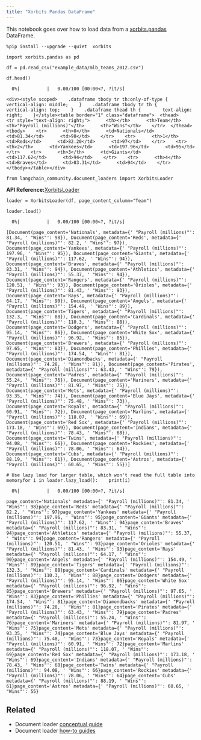 ```yaml
---
title: "Xorbits Pandas DataFrame"
---
```


This notebook goes over how to load data from a [xorbits.pandas](https://doc.xorbits.io/en/latest/reference/pandas/frame.html) DataFrame.

```
%pip install --upgrade --quiet  xorbits
```

```
import xorbits.pandas as pd
```

```
df = pd.read_csv("example_data/mlb_teams_2012.csv")
```

```
df.head()
```

```
  0%|          |   0.00/100 [00:00<?, ?it/s]
```

```
<div><style scoped>    .dataframe tbody tr th:only-of-type {        vertical-align: middle;    }    .dataframe tbody tr th {        vertical-align: top;    }    .dataframe thead th {        text-align: right;    }</style><table border="1" class="dataframe">  <thead>    <tr style="text-align: right;">      <th></th>      <th>Team</th>      <th>"Payroll (millions)"</th>      <th>"Wins"</th>    </tr>  </thead>  <tbody>    <tr>      <th>0</th>      <td>Nationals</td>      <td>81.34</td>      <td>98</td>    </tr>    <tr>      <th>1</th>      <td>Reds</td>      <td>82.20</td>      <td>97</td>    </tr>    <tr>      <th>2</th>      <td>Yankees</td>      <td>197.96</td>      <td>95</td>    </tr>    <tr>      <th>3</th>      <td>Giants</td>      <td>117.62</td>      <td>94</td>    </tr>    <tr>      <th>4</th>      <td>Braves</td>      <td>83.31</td>      <td>94</td>    </tr>  </tbody></table></div> 
```

```
from langchain_community.document_loaders import XorbitsLoader
```

**API Reference:**[XorbitsLoader](https://python.langchain.com/api_reference/community/document_loaders/langchain_community.document_loaders.xorbits.XorbitsLoader.html)

```
loader = XorbitsLoader(df, page_content_column="Team")
```

```
loader.load()
```

```
  0%|          |   0.00/100 [00:00<?, ?it/s]
```

```
[Document(page_content='Nationals', metadata={' "Payroll (millions)"': 81.34, ' "Wins"': 98}), Document(page_content='Reds', metadata={' "Payroll (millions)"': 82.2, ' "Wins"': 97}), Document(page_content='Yankees', metadata={' "Payroll (millions)"': 197.96, ' "Wins"': 95}), Document(page_content='Giants', metadata={' "Payroll (millions)"': 117.62, ' "Wins"': 94}), Document(page_content='Braves', metadata={' "Payroll (millions)"': 83.31, ' "Wins"': 94}), Document(page_content='Athletics', metadata={' "Payroll (millions)"': 55.37, ' "Wins"': 94}), Document(page_content='Rangers', metadata={' "Payroll (millions)"': 120.51, ' "Wins"': 93}), Document(page_content='Orioles', metadata={' "Payroll (millions)"': 81.43, ' "Wins"': 93}), Document(page_content='Rays', metadata={' "Payroll (millions)"': 64.17, ' "Wins"': 90}), Document(page_content='Angels', metadata={' "Payroll (millions)"': 154.49, ' "Wins"': 89}), Document(page_content='Tigers', metadata={' "Payroll (millions)"': 132.3, ' "Wins"': 88}), Document(page_content='Cardinals', metadata={' "Payroll (millions)"': 110.3, ' "Wins"': 88}), Document(page_content='Dodgers', metadata={' "Payroll (millions)"': 95.14, ' "Wins"': 86}), Document(page_content='White Sox', metadata={' "Payroll (millions)"': 96.92, ' "Wins"': 85}), Document(page_content='Brewers', metadata={' "Payroll (millions)"': 97.65, ' "Wins"': 83}), Document(page_content='Phillies', metadata={' "Payroll (millions)"': 174.54, ' "Wins"': 81}), Document(page_content='Diamondbacks', metadata={' "Payroll (millions)"': 74.28, ' "Wins"': 81}), Document(page_content='Pirates', metadata={' "Payroll (millions)"': 63.43, ' "Wins"': 79}), Document(page_content='Padres', metadata={' "Payroll (millions)"': 55.24, ' "Wins"': 76}), Document(page_content='Mariners', metadata={' "Payroll (millions)"': 81.97, ' "Wins"': 75}), Document(page_content='Mets', metadata={' "Payroll (millions)"': 93.35, ' "Wins"': 74}), Document(page_content='Blue Jays', metadata={' "Payroll (millions)"': 75.48, ' "Wins"': 73}), Document(page_content='Royals', metadata={' "Payroll (millions)"': 60.91, ' "Wins"': 72}), Document(page_content='Marlins', metadata={' "Payroll (millions)"': 118.07, ' "Wins"': 69}), Document(page_content='Red Sox', metadata={' "Payroll (millions)"': 173.18, ' "Wins"': 69}), Document(page_content='Indians', metadata={' "Payroll (millions)"': 78.43, ' "Wins"': 68}), Document(page_content='Twins', metadata={' "Payroll (millions)"': 94.08, ' "Wins"': 66}), Document(page_content='Rockies', metadata={' "Payroll (millions)"': 78.06, ' "Wins"': 64}), Document(page_content='Cubs', metadata={' "Payroll (millions)"': 88.19, ' "Wins"': 61}), Document(page_content='Astros', metadata={' "Payroll (millions)"': 60.65, ' "Wins"': 55})]
```

```
# Use lazy load for larger table, which won't read the full table into memoryfor i in loader.lazy_load():    print(i)
```

```
  0%|          |   0.00/100 [00:00<?, ?it/s]
```

```
page_content='Nationals' metadata={' "Payroll (millions)"': 81.34, ' "Wins"': 98}page_content='Reds' metadata={' "Payroll (millions)"': 82.2, ' "Wins"': 97}page_content='Yankees' metadata={' "Payroll (millions)"': 197.96, ' "Wins"': 95}page_content='Giants' metadata={' "Payroll (millions)"': 117.62, ' "Wins"': 94}page_content='Braves' metadata={' "Payroll (millions)"': 83.31, ' "Wins"': 94}page_content='Athletics' metadata={' "Payroll (millions)"': 55.37, ' "Wins"': 94}page_content='Rangers' metadata={' "Payroll (millions)"': 120.51, ' "Wins"': 93}page_content='Orioles' metadata={' "Payroll (millions)"': 81.43, ' "Wins"': 93}page_content='Rays' metadata={' "Payroll (millions)"': 64.17, ' "Wins"': 90}page_content='Angels' metadata={' "Payroll (millions)"': 154.49, ' "Wins"': 89}page_content='Tigers' metadata={' "Payroll (millions)"': 132.3, ' "Wins"': 88}page_content='Cardinals' metadata={' "Payroll (millions)"': 110.3, ' "Wins"': 88}page_content='Dodgers' metadata={' "Payroll (millions)"': 95.14, ' "Wins"': 86}page_content='White Sox' metadata={' "Payroll (millions)"': 96.92, ' "Wins"': 85}page_content='Brewers' metadata={' "Payroll (millions)"': 97.65, ' "Wins"': 83}page_content='Phillies' metadata={' "Payroll (millions)"': 174.54, ' "Wins"': 81}page_content='Diamondbacks' metadata={' "Payroll (millions)"': 74.28, ' "Wins"': 81}page_content='Pirates' metadata={' "Payroll (millions)"': 63.43, ' "Wins"': 79}page_content='Padres' metadata={' "Payroll (millions)"': 55.24, ' "Wins"': 76}page_content='Mariners' metadata={' "Payroll (millions)"': 81.97, ' "Wins"': 75}page_content='Mets' metadata={' "Payroll (millions)"': 93.35, ' "Wins"': 74}page_content='Blue Jays' metadata={' "Payroll (millions)"': 75.48, ' "Wins"': 73}page_content='Royals' metadata={' "Payroll (millions)"': 60.91, ' "Wins"': 72}page_content='Marlins' metadata={' "Payroll (millions)"': 118.07, ' "Wins"': 69}page_content='Red Sox' metadata={' "Payroll (millions)"': 173.18, ' "Wins"': 69}page_content='Indians' metadata={' "Payroll (millions)"': 78.43, ' "Wins"': 68}page_content='Twins' metadata={' "Payroll (millions)"': 94.08, ' "Wins"': 66}page_content='Rockies' metadata={' "Payroll (millions)"': 78.06, ' "Wins"': 64}page_content='Cubs' metadata={' "Payroll (millions)"': 88.19, ' "Wins"': 61}page_content='Astros' metadata={' "Payroll (millions)"': 60.65, ' "Wins"': 55}
```

## Related

* Document loader [conceptual guide](/oss/concepts/document_loaders)
* Document loader [how-to guides](/oss/how_to/#document-loaders)
